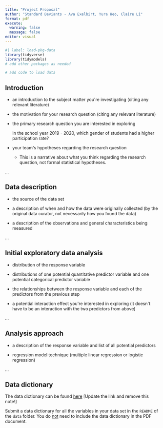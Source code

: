 ```yaml
---
title: "Project Proposal"
author: "Standard Deviants - Ava Exelbirt, Yura Heo, Claire Li"
format: pdf
execute: 
  warning: false
  message: false
editor: visual
---
```


```r
#| label: load-pkg-data
library(tidyverse)
library(tidymodels)
# add other packages as needed

# add code to load data
```

## Introduction

-   an introduction to the subject matter you\'re investigating (citing any relevant literature)

-   the motivation for your research question (citing any relevant literature)

-   the primary research question you are interested in exploring

    In the school year 2019 - 2020, which gender of students had a higher participation rate?

-   your team\'s hypotheses regarding the research question

    -   This is a narrative about what you think regarding the research question, not formal statistical hypotheses.

...

## Data description

-   the source of the data set

-   a description of when and how the data were originally collected (by the original data curator, not necessarily how you found the data)

-   a description of the observations and general characteristics being measured

...

## Initial exploratory data analysis

-   distribution of the response variable

-   distributions of one potential quantitative predictor variable and one potential categorical predictor variable

-   the relationships between the response variable and each of the predictors from the previous step

-   a potential interaction effect you\'re interested in exploring (it doesn\'t have to be an interaction with the two predictors from above)

...

## Analysis approach

-   a description of the response variable and list of all potential predictors

-   regression model technique (multiple linear regression or logistic regression)

...

## Data dictionary

The data dictionary can be found [here](ADD%20LINK!!!) \[Update the link and remove this note!\]

Submit a data dictionary for all the variables in your data set in the `README` of the `data` folder. You do [not]{.underline} need to include the data dictionary in the PDF document.
